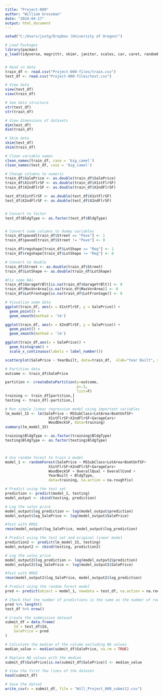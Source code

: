 ---
title: "Project-000"
author: "William Grossman"
date: "2024-04-17"
output: html_document
---

```{r setup, include=FALSE, warning=FALSE, error=FALSE}
setwd("C:/Users/justg/Dropbox (University of Oregon)")

# Load Packages
library(pacman)
p_load(tidyverse, magrittr, skimr, janitor, scales, car, caret, randomForest, Metrics)


# Read in data
train_df <- read.csv("Project-000-files/train.csv")
test_df <- read.csv("Project-000-files/test.csv")
```


```{r}
# View data
view(test_df)
view(train_df)

# See data structure
str(test_df)
str(train_df)

# View dimensions of datasets
dim(test_df)
dim(train_df)

# Skim data
skim(test_df)
skim(train_df)

# Clean variable names
clean_names(train_df, case = 'big_camel')
clean_names(test_df, case = 'big_camel')

# Change columns to numeric
train_df$SalePrice <- as.double(train_df$SalePrice)
train_df$X1stFlrSF <- as.double(train_df$X1stFlrSF)
train_df$X2ndFlrSF <- as.double(train_df$X2ndFlrSF)

test_df$X1stFlrSF <- as.double(test_df$X1stFlrSF)
test_df$X2ndFlrSF <- as.double(test_df$X2ndFlrSF)


# Convert to factor
test_df$BldgType <- as.factor(test_df$BldgType)


# Convert some columns to dummy variables
train_df$paved[train_df$Street == "Pave"] <- 1
train_df$paved[train_df$Street != "Pave"] <- 0

train_df$regshape[train_df$LotShape == "Reg"] <- 1
train_df$regshape[train_df$LotShape != "Reg"] <- 0

# Convert to double
train_df$Street <- as.double(train_df$Street)
train_df$LotShape <- as.double(train_df$LotShape)

#Fix some NAs
train_df$GarageYrBlt[is.na(train_df$GarageYrBlt)] <- 0
train_df$MasVnrArea[is.na(train_df$MasVnrArea)] <- 0
train_df$LotFrontage[is.na(train_df$LotFrontage)] <- 0

```


```{r}
# Visualize some data
ggplot(train_df, aes(x = X1stFlrSF, y = SalePrice)) +
  geom_point() +
  geom_smooth(method = 'lm')

ggplot(train_df, aes(x = X2ndFlrSF, y = SalePrice)) +
  geom_point() +
  geom_smooth(method = 'lm')

ggplot(train_df,aes(x = SalePrice)) +
  geom_histogram() +
  scale_x_continuous(labels = label_number())

scatterplot(SalePrice ~ YearBuilt, data=train_df,  xlab="Year Built", ylab="Sale Price", grid=FALSE)
```


```{r}
# Partition data
outcome <- train_df$SalePrice

partition <- createDataPartition(y=outcome,
                                 p=.5,
                                 list=F)
training <- train_df[partition,]
testing <- train_df[-partition,]

# Run simple linear regression model using important variables
lm_model_15 <- lm(SalePrice ~ MSSubClass+LotArea+BsmtUnfSF+
                    X1stFlrSF+X2ndFlrSF+GarageCars+
                    WoodDeckSF, data=training)
summary(lm_model_15)


```


```{r}

training$BldgType <- as.factor(training$BldgType)
testing$BldgType <- as.factor(testing$BldgType)



# Use random forest to train a model
model_1 <- randomForest(SalePrice ~ MSSubClass+LotArea+BsmtUnfSF+
                    X1stFlrSF+X2ndFlrSF+GarageCars+
                    WoodDeckSF + OverallQual + OverallCond +
                    YearBuilt + BldgType, 
                    data=training, na.action = na.roughfix)

# Predict using the test set
prediction <- predict(model_1, testing)
model_output <- cbind(testing, prediction)

# Log the sales price
model_output$log_prediction <- log(model_output$prediction)
model_output$log_SalePrice <- log(model_output$SalePrice)

#Test with RMSE
rmse(model_output$log_SalePrice, model_output$log_prediction)
```

```{r}
# Predict using the test set and original linear model
prediction2 <- predict(lm_model_15, testing)
model_output2 <- cbind(testing, prediction2)

# Log the sales price
model_output2$log_prediction <- log(model_output2$prediction)
model_output2$log_SalePrice <- log(model_output2$SalePrice)

#Test with RMSE
rmse(model_output2$log_SalePrice, model_output2$log_prediction)
```

```{r}
# Predict using the random forest model
pred <- predict(object = model_1, newdata = test_df, na.action = na.roughfix)

# Check that the number of predictions is the same as the number of rows in 'test_df'
pred %>% length()
test_df %>% nrow()

# Create the submission dataset
submit_df = data.frame(
    Id = test_df$Id,
    SalePrice = pred
)

# Calculate the median of the column excluding NA values
median_value <- median(submit_df$SalePrice, na.rm = TRUE)

# Replace NA values with the median
submit_df$SalePrice[is.na(submit_df$SalePrice)] <- median_value

# View the first few lines of the dataset
head(submit_df)

# Save the datset
write_csv(x = submit_df, file = "Will_Project_000_submit2.csv")
```

